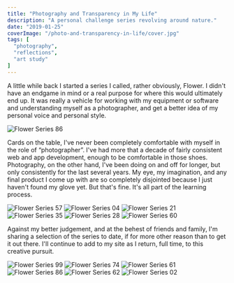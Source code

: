 ```yaml
---
title: "Photography and Transparency in My Life"
description: "A personal challenge series revolving around nature."
date: "2019-01-25"
coverImage: "/photo-and-transparency-in-life/cover.jpg"
tags: [
  "photography",
  "reflections",
  "art study"
]
---
```


A little while back I started a series I called, rather obviously, Flower. I didn't have an endgame in mind or a real purpose for where this would ultimately end up. It was really a vehicle for working with my equipment or software and understanding myself as a photographer, and get a better idea of my personal voice and personal style.

<img src="/photo-and-transparency-in-life/photo-1.jpg" alt="Flower Series 86" data-align="wide" />

Cards on the table, I've never been completely comfortable with myself in the role of “photographer”. I've had more that a decade of fairly consistent web and app development, enough to be comfortable in those shoes. Photography, on the other hand, I've been doing on and off for longer, but only consistently for the last several years. My eye, my imagination, and any final product I come up with are so completely disjointed because I just haven't found my glove yet. But that's fine. It's all part of the learning process.

<div data-gallery data-align="wide">
  <img src="/photo-and-transparency-in-life/photo-3.jpg" alt="Flower Series 57" />
  <img src="/photo-and-transparency-in-life/photo-4.jpg" alt="Flower Series 04" />
  <img src="/photo-and-transparency-in-life/photo-2.jpg" alt="Flower Series 21" />
  <img src="/photo-and-transparency-in-life/photo-5.jpg" alt="Flower Series 35" />
  <img src="/photo-and-transparency-in-life/photo-7.jpg" alt="Flower Series 28" />
  <img src="/photo-and-transparency-in-life/photo-9.jpg" alt="Flower Series 60" />
</div>

Against my better judgement, and at the behest of friends and family, I'm sharing a selection of the series to date, if for more other reason than to get it out there. I'll continue to add to my site as I return, full time, to this creative pursuit.

<div data-gallery data-align="wide">
  <img src="/photo-and-transparency-in-life/photo-6.jpg" alt="Flower Series 99" />
  <img src="/photo-and-transparency-in-life/photo-10.jpg" alt="Flower Series 74" />
  <img src="/photo-and-transparency-in-life/photo-11.jpg" alt="Flower Series 61" />
  <img src="/photo-and-transparency-in-life/photo-12.jpg" alt="Flower Series 86" />
  <img src="/photo-and-transparency-in-life/photo-13.jpg" alt="Flower Series 62" />
  <img src="/photo-and-transparency-in-life/photo-8.jpg" alt="Flower Series 02" />
</div>
